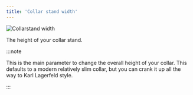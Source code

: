 ```yaml
---
title: 'Collar stand width'
---
```


![Collarstand width](collarstandwidth.svg)

The height of your collar stand.

:::note

This is the main parameter to change the overall height of your collar. This defaults to a modern relatively slim collar, but you can crank it up all the way to Karl Lagerfeld style.

:::
